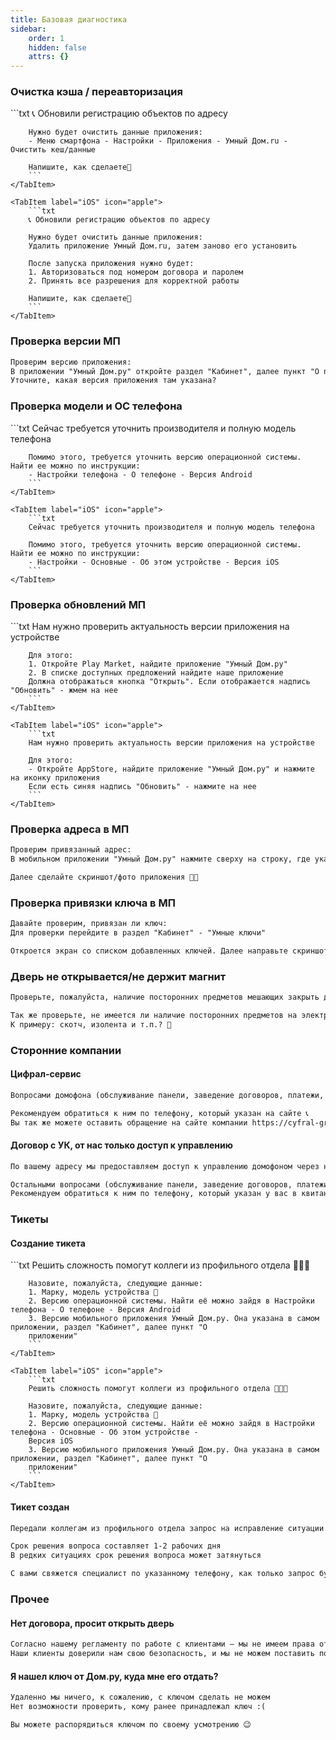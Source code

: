 ```yaml
---
title: Базовая диагностика
sidebar:
    order: 1
    hidden: false
    attrs: {}
---
```



### Очистка кэша / переавторизация

<Tabs>
    <TabItem label="Android" icon="linux">
        ```txt
        📞 Обновили регистрацию объектов по адресу

        Нужно будет очистить данные приложения:
        - Меню смартфона - Настройки - Приложения - Умный Дом.ru - Очистить кеш/данные

        Напишите, как сделаете🙏
        ```
    </TabItem>

    <TabItem label="iOS" icon="apple">
        ```txt
        📞 Обновили регистрацию объектов по адресу

        Нужно будет очистить данные приложения:
        Удалить приложение Умный Дом.ru, затем заново его установить

        После запуска приложения нужно будет:
        1. Авторизоваться под номером договора и паролем
        2. Принять все разрешения для корректной работы

        Напишите, как сделаете🙏
        ```
    </TabItem>
</Tabs>

### Проверка версии МП

```txt
Проверим версию приложения:
В приложении "Умный Дом.ру" откройте раздел "Кабинет", далее пункт "О приложении"
Уточните, какая версия приложения там указана?
```

### Проверка модели и ОС телефона

<Tabs>
    <TabItem label="Android" icon="linux">
        ```txt
        Сейчас требуется уточнить производителя и полную модель телефона

        Помимо этого, требуется уточнить версию операционной системы. Найти ее можно по инструкции:
        - Настройки телефона - О телефоне - Версия Android
        ```
    </TabItem>

    <TabItem label="iOS" icon="apple">
        ```txt
        Сейчас требуется уточнить производителя и полную модель телефона

        Помимо этого, требуется уточнить версию операционной системы. Найти ее можно по инструкции:
        - Настройки - Основные - Об этом устройстве - Версия iOS
        ```
    </TabItem>
</Tabs>

### Проверка обновлений МП
<Tabs>
    <TabItem label="Android" icon="linux">
        ```txt
        Нам нужно проверить актуальность версии приложения на устройстве

        Для этого:
        1. Откройте Play Market, найдите приложение "Умный Дом.ру"
        2. В списке доступных предложений найдите наше приложение
        Должна отображаться кнопка "Открыть". Если отображается надпись "Обновить" - жмем на нее
        ```
    </TabItem>

    <TabItem label="iOS" icon="apple">
        ```txt
        Нам нужно проверить актуальность версии приложения на устройстве

        Для этого:
        - Откройте AppStore, найдите приложение "Умный Дом.ру" и нажмите на иконку приложения
        Если есть синяя надпись "Обновить" - нажмите на нее
        ```
    </TabItem>
</Tabs>

### Проверка адреса в МП
```txt
Проверим привязанный адрес:
В мобильном приложении "Умный Дом.ру" нажмите сверху на строку, где указан адрес

Далее сделайте скриншот/фото приложения 🙏🏻
```

### Проверка привязки ключа в МП
```txt
Давайте проверим, привязан ли ключ:
Для проверки перейдите в раздел "Кабинет" - "Умные ключи"

Откроется экран со списком добавленных ключей. Далее направьте скриншот/фото в чат 🙏🏻
```

### Дверь не открывается/не держит магнит
```txt
Проверьте, пожалуйста, наличие посторонних предметов мешающих закрыть дверь: снег, наледь, камень, палка и т.д 🚪

Так же проверьте, не имеется ли наличие посторонних предметов на электромагнитном замке?
К примеру: скотч, изолента и т.п.? 🤔
```

### Сторонние компании

#### Цифрал-сервис

```txt
Вопросами домофона (обслуживание панели, заведение договоров, платежи, ключи и т.д.) занимается наш партнер в рамках проекта умной домофонии, компания "Цифрал-Сервис"

Рекомендуем обратиться к ним по телефону, который указан на сайте 📞
Вы так же можете оставить обращение на сайте компании https://cyfral-group.ru/ в разделе "Контакты" 😉
```

#### Договор с УК, от нас только доступ к управлению

```txt "[НАЗВАНИЕ ПАРТНЕРА]"
По вашему адресу мы предоставляем доступ к управлению домофоном через наше приложение Умный Дом.ru 📱

Остальными вопросами (обслуживание панели, заведение договоров, платежи, ключи и т.д.) занимается наш партнер в рамках проекта умной домофонии - [НАЗВАНИЕ ПАРТНЕРА]
Рекомендуем обратиться к ним по телефону, который указан у вас в квитанциях, что вы получаете по вашему адресу в почтовый ящик 😉
```


### Тикеты

#### Создание тикета

<Tabs>
    <TabItem label="Android" icon="linux">
        ```txt
        Решить сложность помогут коллеги из профильного отдела 👨🏻‍💻

        Назовите, пожалуйста, следующие данные:
        1. Марку, модель устройства 📱
        2. Версию операционной системы. Найти её можно зайдя в Настройки телефона - О телефоне - Версия Android
        3. Версию мобильного приложения Умный Дом.ру. Она указана в самом приложении, раздел "Кабинет", далее пункт "О
        приложении"
        ```
    </TabItem>

    <TabItem label="iOS" icon="apple">
        ```txt
        Решить сложность помогут коллеги из профильного отдела 👨🏻‍💻

        Назовите, пожалуйста, следующие данные:
        1. Марку, модель устройства 📱
        2. Версию операционной системы. Найти её можно зайдя в Настройки телефона - Основные - Об этом устройстве -
        Версия iOS
        3. Версию мобильного приложения Умный Дом.ру. Она указана в самом приложении, раздел "Кабинет", далее пункт "О
        приложении"
        ```
    </TabItem>
</Tabs>

#### Тикет создан

```txt
Передали коллегам из профильного отдела запрос на исправление ситуации 🔧

Срок решения вопроса составляет 1-2 рабочих дня
В редких ситуациях срок решения вопроса может затянуться

С вами свяжется специалист по указанному телефону, как только запрос будет обработан
```

### Прочее
#### Нет договора, просит открыть дверь
```txt
Согласно нашему регламенту по работе с клиентами — мы не имеем права открывать доступ в подъезд, если клиент не имеет заключённого личного договора
Наши клиенты доверили нам свою безопасность, и мы не можем поставить под сомнение их доверие 😔🙏🏻
```

#### Я нашел ключ от Дом.ру, куда мне его отдать?
```txt
Удаленно мы ничего, к сожалению, с ключом сделать не можем
Нет возможности проверить, кому ранее принадлежал ключ :(

Вы можете распорядиться ключом по своему усмотрению 😉
```